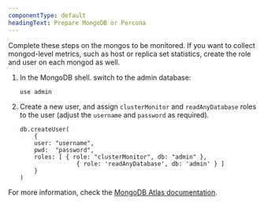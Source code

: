 ```yaml
---
componentType: default
headingText: Prepare MongoDB or Percona
---
```


<Callout variant="tip">
    Complete these steps on the mongos to be monitored. If you want to collect mongod-level metrics,
    such as host or replica set statistics, create the role
    and user on each mongod as well.
</Callout>

1. In the MongoDB shell. switch to the admin database:

    ```shell
    use admin
    ```

2. Create a new user, and assign `clusterMonitor` and `readAnyDatabase` roles to the user (adjust the `username` and `password` as required).

    ```
    db.createUser(
        {
        user: "username",
        pwd:  "password",
        roles: [ { role: "clusterMonitor", db: "admin" },
                    { role: 'readAnyDatabase', db: 'admin' } ]
        }
    )
    ```

For more information, check the [MongoDB Atlas documentation](https://docs.mongodb.com/manual/reference/method/db.createUser/index.html).
